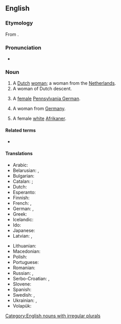 ==English==

===Etymology===
From {{af|en|Dutch|-woman}}.

===Pronunciation===
* {{IPA|en|/dʌtʃˌwʊmən/}}

===Noun===
{{en-noun|Dutchwomen}}

# A [[Dutch]] [[woman]]; a woman from the [[Netherlands]].
# A woman of Dutch descent.
# {{lb|en|US}} A [[female]] [[Pennsylvania German]].
# {{lb|en|archaic|or|dated}} A woman from [[Germany]].
# {{lb|en|South Africa|derogatory|offensive|ethnic slur}} A female [[white]] [[Afrikaner]].

====Related terms====
* {{l|en|Dutchman}}

====Translations====
{{trans-top|a Dutch woman}}
* Arabic: {{t+|ar|هُولَنْدِيَّة|f}}
* Belarusian: {{t|be|нідэрла́ндка|f}}, {{t|be|гала́ндка|f}}
* Bulgarian: {{t|bg|хола́ндка|f}}
* Catalan: {{t+|ca|neerlandesa|f}}; {{qualifier|dated}} {{t+|ca|holandesa|f}}
* Dutch: {{t+|nl|Nederlandse|f}}
* Esperanto: {{t|eo|nederlandanino}}
* Finnish: {{t|fi|hollannitar}}
* French: {{t+|fr|Néerlandaise|f}}, {{t+|fr|Hollandaise|f}}
* German: {{t+|de|Niederländerin|f}}, {{t+|de|Holländerin|f}}
* Greek: {{t+|el|Ολλανδή|f}}
* Icelandic: {{qualifier|not gender specific}} {{t|is|Hollendingur|m}}
* Ido: {{t|io|Nederlandanino}}
* Japanese: {{t+|ja|オランダ人|tr=Oranda-jin|sc=Jpan}}
* Latvian: {{t|lv|holandiete|f}}, {{t|lv|nīderlandiete|f}}
{{trans-mid}}
* Lithuanian: {{t+|lt|olandė|f}}
* Macedonian: {{t|mk|Холанѓанка|f}}
* Polish: {{t+|pl|Holenderka|f}}
* Portuguese: {{t|pt|holandesa|f}}
* Romanian: {{t+|ro|olandeză|f}}
* Russian: {{t+|ru|нидерла́ндка|f}}, {{t+|ru|голла́ндка|f}}
* Serbo-Croatian: {{t|sh|Nizòzēmka|f}}, {{t|sh|Holánđānka|f}}
* Slovene: {{t|sl|Nizozémka|f}}
* Spanish: {{t+|es|holandesa|f}}
* Swedish: {{t+|sv|nederländska}}, {{t+|sv|holländska}}
* Ukrainian: {{t|uk|нідерла́ндка|f}}, {{t|uk|голла́ндка|f}}
* Volapük: {{t|vo|ji-Nedänan}}
{{trans-bottom}}

[[Category:English nouns with irregular plurals]]
{{C|en|Female people|Nationalities}}